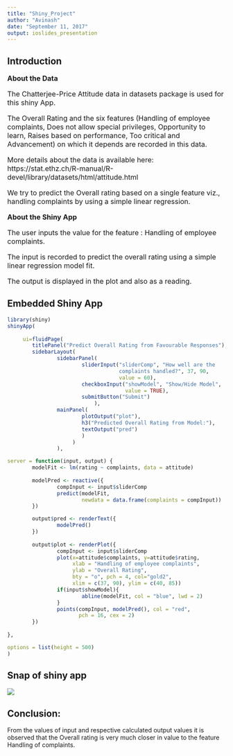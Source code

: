 ---
title: "Shiny_Project"
author: "Avinash"
date: "September 11, 2017"
output: ioslides_presentation
---
## Introduction

<font size="3">
**About the Data** 

The Chatterjee-Price Attitude data in datasets package is used for this shiny App.

The Overall Rating and the six features (Handling of employee complaints, Does not allow special privileges, Opportunity to learn, Raises based on performance, Too critical and Advancement) on which it depends are recorded in this data. 

More details about the data is available here: 
https://stat.ethz.ch/R-manual/R-devel/library/datasets/html/attitude.html

We try to predict the Overall rating based on a single feature viz., handling 
complaints by using a simple linear regression. 

**About the Shiny App**

The user inputs the value for the feature : Handling of employee complaints. 

The input is recorded to predict the overall rating using a simple linear 
regression model fit. 

The output is displayed in the plot and also as a reading. 
</font>

## Embedded Shiny App

```{r app2, echo=FALSE}
library(shiny)
shinyApp(
        
     ui=fluidPage(
        titlePanel("Predict Overall Rating from Favourable Responses"),
        sidebarLayout(
                sidebarPanel(
                        sliderInput("sliderComp", "How well are the 
                                    complaints handled?", 37, 90, 
                                    value = 60),
                        checkboxInput("showModel", "Show/Hide Model", 
                                      value = TRUE),
                        submitButton("Submit") 
                            ),
                mainPanel(
                        plotOutput("plot"),
                        h3("Predicted Overall Rating from Model:"),
                        textOutput("pred")
                        )
                     )
                ),

server = function(input, output) {
        modelFit <- lm(rating ~ complaints, data = attitude)
        
        modelPred <- reactive({
                compInput <- input$sliderComp
                predict(modelFit, 
                        newdata = data.frame(complaints = compInput))
        })

        output$pred <- renderText({
                modelPred()
        })
        
        output$plot <- renderPlot({
                compInput <- input$sliderComp
                plot(x=attitude$complaints, y=attitude$rating, 
                     xlab = "Handling of employee complaints", 
                     ylab = "Overall Rating", 
                     bty = "o", pch = 4, col="gold2",
                     xlim = c(37, 90), ylim = c(40, 85))
                if(input$showModel){
                        abline(modelFit, col = "blue", lwd = 2)
                }
                points(compInput, modelPred(), col = "red", 
                       pch = 16, cex = 2)
        })
        
}, 

options = list(height = 500)
)
```

## Snap of shiny app

![](figures/img.png)

## Conclusion: 

From the values of input and respective calculated output values it is observed that the Overall rating is very much closer in value to the feature Handling of complaints.

















